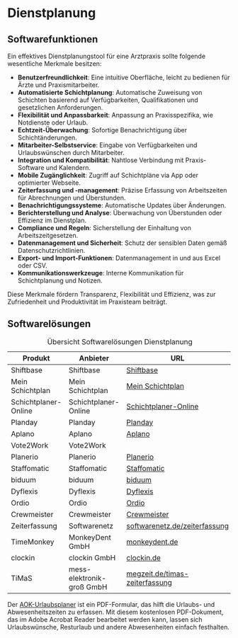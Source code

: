 # Dienstplanung

## Softwarefunktionen

Ein effektives Dienstplanungstool für eine Arztpraxis sollte folgende wesentliche Merkmale besitzen:

- **Benutzerfreundlichkeit**: Eine intuitive Oberfläche, leicht zu bedienen für Ärzte und Praxismitarbeiter.
- **Automatisierte Schichtplanung**: Automatische Zuweisung von Schichten basierend auf Verfügbarkeiten, Qualifikationen und gesetzlichen Anforderungen.
- **Flexibilität und Anpassbarkeit**: Anpassung an Praxisspezifika, wie Notdienste oder Urlaub.
- **Echtzeit-Überwachung**: Sofortige Benachrichtigung über Schichtänderungen.
- **Mitarbeiter-Selbstservice**: Eingabe von Verfügbarkeiten und Urlaubswünschen durch Mitarbeiter.
- **Integration und Kompatibilität**: Nahtlose Verbindung mit Praxis-Software und Kalendern.
- **Mobile Zugänglichkeit**: Zugriff auf Schichtpläne via App oder optimierter Webseite.
- **Zeiterfassung und -management**: Präzise Erfassung von Arbeitszeiten für Abrechnungen und Überstunden.
- **Benachrichtigungssysteme**: Automatische Updates über Änderungen.
- **Berichterstellung und Analyse**: Überwachung von Überstunden oder Effizienz im Dienstplan.
- **Compliance und Regeln**: Sicherstellung der Einhaltung von Arbeitszeitgesetzen.
- **Datenmanagement und Sicherheit**: Schutz der sensiblen Daten gemäß Datenschutzrichtlinien.
- **Export- und Import-Funktionen**: Datenmanagement in und aus Excel oder CSV.
- **Kommunikationswerkzeuge**: Interne Kommunikation für Schichtplanung und Notizen.

Diese Merkmale fördern Transparenz, Flexibilität und Effizienz, was zur Zufriedenheit und Produktivität im Praxisteam beiträgt.

## Softwarelösungen

| Produkt                | Anbieter              | URL                                                                 |
|------------------------|-----------------------|---------------------------------------------------------------------|
| Shiftbase              | Shiftbase             | [Shiftbase](https://www.shiftbase.com/de/)                          |
| Mein Schichtplan       | Mein Schichtplan      | [Mein Schichtplan](https://www.mein-schichtplan.de/de/)             |
| Schichtplaner-Online   | Schichtplaner-Online  | [Schichtplaner-Online](https://schichtplaner-online.de/)            |
| Planday                | Planday               | [Planday](https://www.planday.com/de/)                               |
| Aplano                 | Aplano                | [Aplano](https://aplano.de/)                                        |
| Vote2Work              | Vote2Work             |                               |
| Planerio               | Planerio              | [Planerio](https://planerio.com/)                                    |
| Staffomatic            | Staffomatic           | [Staffomatic](https://www.staffomatic.com/)                          |
| biduum                 | biduum                | [biduum](https://www.sieda.com/biduum/online-dienstplan/)            |
| Dyflexis               | Dyflexis              | [Dyflexis](https://www.dyflexis.de/)                                 |
| Ordio                  | Ordio                 | [Ordio](https://www.ordio.com/)                                      |
| Crewmeister            | Crewmeister           | [Crewmeister](https://crewmeister.com/de)                           |
| Zeiterfassung | Softwarenetz | [softwarenetz.de/zeiterfassung](https://www.softwarenetz.de/zeiterfassung.php) |
| TimeMonkey | MonkeyDent GmbH | [monkeydent.de](http://monkeydent.de) |
| clockin | clockin GmbH | [clockin.de](https://www.clockin.de/zeiterfassung-fuer-branchen/arztpraxen) |
| TiMaS | mess-elektronik-groß GmbH | [megzeit.de/timas-zeiterfassung](https://www.megzeit.de/timas-zeiterfassung) |

: Übersicht Softwarelösungen Dienstplanung

Der [AOK-Urlaubsplaner](https://www.aok.de/fk/nordost/tools/weitere-inhalte/aok-urlaubsplaner/) ist ein PDF-Formular, das hilft die Urlaubs- und Abwesenheitszeiten zu erfassen. Mit diesem kostenlosen PDF-Dokument, das im Adobe Acrobat Reader bearbeitet werden kann, lassen sich Urlaubswünsche, Resturlaub und andere Abwesenheiten einfach festhalten.
